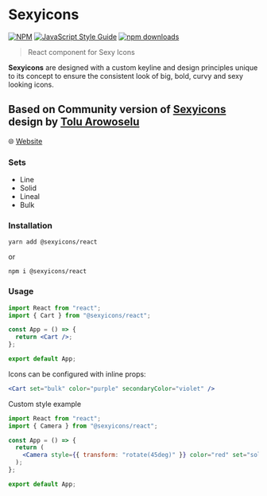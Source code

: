 
<Meta title="About/Introduction" />

# Sexyicons

[![NPM](https://img.shields.io/npm/v/@sexyicons/react.svg)](https://www.npmjs.com/package/@sexyicons/react)
[![JavaScript Style Guide](https://img.shields.io/badge/code_style-standard-brightgreen.svg)](https://standardjs.com)
[![npm downloads](https://img.shields.io/npm/dm/@sexyicons/react.svg?style=flat-round)](https://www.npmjs.com/package/sexyicons)

> React component for Sexy Icons

**Sexyicons** are designed with a custom keyline and design principles unique to its concept to ensure the consistent look of big, bold, curvy and sexy looking icons.

## Based on Community version of [Sexyicons](https://sexyicons.webflow.io/) design by [Tolu Arowoselu](https://www.linkedin.com/in/a4aros/)

🌐 [Website](linktostorybook)

### Sets

- Line
- Solid
- Lineal
- Bulk

### Installation

    yarn add @sexyicons/react

or

    npm i @sexyicons/react

### Usage

```jsx
import React from "react";
import { Cart } from "@sexyicons/react";

const App = () => {
  return <Cart />;
};

export default App;
```

Icons can be configured with inline props:

```jsx
<Cart set="bulk" color="purple" secondaryColor="violet" />
```

Custom style example

```jsx
import React from "react";
import { Camera } from "@sexyicons/react";

const App = () => {
  return (
    <Camera style={{ transform: "rotate(45deg)" }} color="red" set="solid" />
  );
};

export default App;
```
